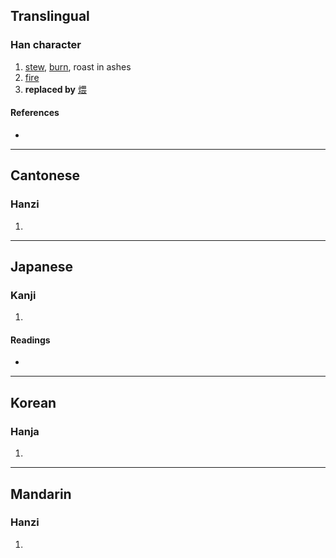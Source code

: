 {{character info/new}}
==Translingual==

===Han character===
{{Han char|rn=86|rad=火|as=13|sn=17|four=92847|canj=FBBE|ids=⿰火愛}}

# [[stew]], [[burn]], roast in ashes
# [[fire]]
# '''replaced by''' [[煨]]

====References====
* {{Han ref|kx=0685.190|dkj=19489|hdz=32241.090|uh=71F0|ud=29168|bh=ED61|bd=60769}}

----

==Cantonese==

===Hanzi===
{{yue-hanzi|jyut=|y=wui1}}

# {{rfdef|yue|sort=火13}}

----

==Japanese==

===Kanji===
{{ja-kanji|grade=|rs=火13}}

# {{rfdef|ja|sort=火13}}

====Readings====
* {{ja-readings|on=[[わい]] (wai)}}

----

==Korean==

===Hanja===
{{ko-hanja|hangeul=애|rv=ae|mr=ae}}

# {{rfdef|ko|sort=火13}}

----

==Mandarin==

===Hanzi===
{{cmn-hanzi|pin=[[wēi]] ([[wei1]])|wg=wei<sup>1</sup>}}

# {{rfdef|cmn|sort=火13}}